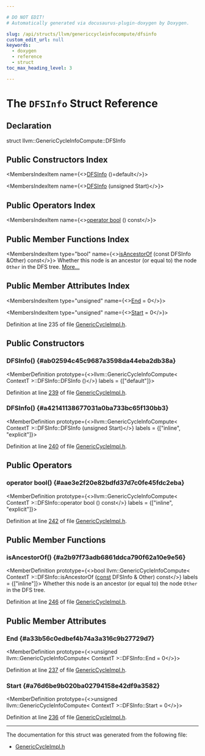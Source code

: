 ```yaml
---

# DO NOT EDIT!
# Automatically generated via docusaurus-plugin-doxygen by Doxygen.

slug: /api/structs/llvm/genericcycleinfocompute/dfsinfo
custom_edit_url: null
keywords:
  - doxygen
  - reference
  - struct
toc_max_heading_level: 3

---
```





# The `DFSInfo` Struct Reference

<DoxygenPage pluginConfig={pluginConfig}>



## Declaration

<CodeBlock>struct llvm::GenericCycleInfoCompute::DFSInfo</CodeBlock>

## Public Constructors Index

<MembersIndex>

<MembersIndexItem
  name={<><a href="#ab02594c45c9687a3598da44eba2db38a">DFSInfo</a> ()=default</>}>
</MembersIndexItem>

<MembersIndexItem
  name={<><a href="#a42141138677031a0ba733bc65f130bb3">DFSInfo</a> (unsigned Start)</>}>
</MembersIndexItem>

</MembersIndex>

## Public Operators Index

<MembersIndex>

<MembersIndexItem
  name={<><a href="#aae3e2f20e82bdfd37d7c0fe45fdc2eba">operator bool</a> () const</>}>
</MembersIndexItem>

</MembersIndex>

## Public Member Functions Index

<MembersIndex>

<MembersIndexItem
  type="bool"
  name={<><a href="#a2b97f73adb6861ddca790f62a10e9e56">isAncestorOf</a> (const DFSInfo &amp;Other) const</>}>
Whether this node is an ancestor (or equal to) the node <code>Other</code> in the DFS tree. <a href="#a2b97f73adb6861ddca790f62a10e9e56">More...</a>
</MembersIndexItem>

</MembersIndex>

## Public Member Attributes Index

<MembersIndex>

<MembersIndexItem
  type="unsigned"
  name={<><a href="#a33b56c0edbef4b74a3a316c9b27729d7">End</a> = 0</>}>
</MembersIndexItem>

<MembersIndexItem
  type="unsigned"
  name={<><a href="#a76d6be9b020ba02794158e42df9a3582">Start</a> = 0</>}>
</MembersIndexItem>

</MembersIndex>


Definition at line 235 of file <a href="/docs/api/files/include/include/llvm/include/llvm/adt/genericcycleimpl-h">GenericCycleImpl.h</a>.

<SectionDefinition>

## Public Constructors

### DFSInfo() {#ab02594c45c9687a3598da44eba2db38a}

<MemberDefinition
  prototype={<>llvm::GenericCycleInfoCompute&lt; ContextT &gt;::DFSInfo::DFSInfo ()</>}
  labels = {["default"]}>

Definition at line <a href="/docs/api/files/include/include/llvm/include/llvm/adt/genericcycleimpl-h/#l00239">239</a> of file <a href="/docs/api/files/include/include/llvm/include/llvm/adt/genericcycleimpl-h">GenericCycleImpl.h</a>.
</MemberDefinition>

### DFSInfo() {#a42141138677031a0ba733bc65f130bb3}

<MemberDefinition
  prototype={<>llvm::GenericCycleInfoCompute&lt; ContextT &gt;::DFSInfo::DFSInfo (unsigned Start)</>}
  labels = {["inline", "explicit"]}>

Definition at line <a href="/docs/api/files/include/include/llvm/include/llvm/adt/genericcycleimpl-h/#l00240">240</a> of file <a href="/docs/api/files/include/include/llvm/include/llvm/adt/genericcycleimpl-h">GenericCycleImpl.h</a>.
</MemberDefinition>

</SectionDefinition>

<SectionDefinition>

## Public Operators

### operator bool() {#aae3e2f20e82bdfd37d7c0fe45fdc2eba}

<MemberDefinition
  prototype={<>llvm::GenericCycleInfoCompute&lt; ContextT &gt;::DFSInfo::operator bool () const</>}
  labels = {["inline", "explicit"]}>

Definition at line <a href="/docs/api/files/include/include/llvm/include/llvm/adt/genericcycleimpl-h/#l00242">242</a> of file <a href="/docs/api/files/include/include/llvm/include/llvm/adt/genericcycleimpl-h">GenericCycleImpl.h</a>.
</MemberDefinition>

</SectionDefinition>

<SectionDefinition>

## Public Member Functions

### isAncestorOf() {#a2b97f73adb6861ddca790f62a10e9e56}

<MemberDefinition
  prototype={<>bool llvm::GenericCycleInfoCompute&lt; ContextT &gt;::DFSInfo::isAncestorOf (<a href="/docs/api/files/lib/lib/target/lib/target/aarch64/aarch64promoteconstant-cpp/#a90f8350fecae261c25be85d38b451bff">const</a> DFSInfo &amp; Other) const</>}
  labels = {["inline"]}>
Whether this node is an ancestor (or equal to) the node <code>Other</code> in the DFS tree.

Definition at line <a href="/docs/api/files/include/include/llvm/include/llvm/adt/genericcycleimpl-h/#l00246">246</a> of file <a href="/docs/api/files/include/include/llvm/include/llvm/adt/genericcycleimpl-h">GenericCycleImpl.h</a>.
</MemberDefinition>

</SectionDefinition>

<SectionDefinition>

## Public Member Attributes

### End {#a33b56c0edbef4b74a3a316c9b27729d7}

<MemberDefinition
  prototype={<>unsigned llvm::GenericCycleInfoCompute&lt; ContextT &gt;::DFSInfo::End = 0</>}>

Definition at line <a href="/docs/api/files/include/include/llvm/include/llvm/adt/genericcycleimpl-h/#l00237">237</a> of file <a href="/docs/api/files/include/include/llvm/include/llvm/adt/genericcycleimpl-h">GenericCycleImpl.h</a>.
</MemberDefinition>

### Start {#a76d6be9b020ba02794158e42df9a3582}

<MemberDefinition
  prototype={<>unsigned llvm::GenericCycleInfoCompute&lt; ContextT &gt;::DFSInfo::Start = 0</>}>

Definition at line <a href="/docs/api/files/include/include/llvm/include/llvm/adt/genericcycleimpl-h/#l00236">236</a> of file <a href="/docs/api/files/include/include/llvm/include/llvm/adt/genericcycleimpl-h">GenericCycleImpl.h</a>.
</MemberDefinition>

</SectionDefinition>

<hr/>

The documentation for this struct was generated from the following file:

<ul>
<li><a href="/docs/api/files/include/include/llvm/include/llvm/adt/genericcycleimpl-h">GenericCycleImpl.h</a></li>
</ul>

</DoxygenPage>
